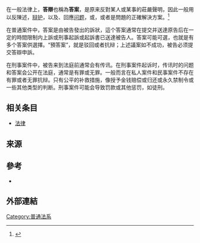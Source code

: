 {{多個問題|
{{expert|time=2018-03-11T13:32:42+00:00}}
{{Refimprove|time=2017-08-16T16:00:24+00:00}}
{{copyedit}}
}}
在一般法律上，'''答辯'''也稱為'''答案'''，是原来反對某人或某事的莊嚴聲明，因此一般用以反陳述，[[辩护|辩护]]，以及{{le|回覆|Reply}}、回應[[问题|问题]]，或{{le|異議 (法律)|Objection (law)|表达对問題的反对}}，或者是問題的正確解決方案。<ref name="autogenerated1">{{harvnb|Chisholm|1911}}</ref>

在普通案件中，答案是由被告發出的訴狀，這个答案通常在提交并送達原告后在一定的時間限制内上訴或刑事起訴或起訴書已送達被告人。答案可能可選，也就是有多个答案供選擇。“預答案”，就是驳回或者抗辩；上述議案如不成功，被告必须提交答辯申訴。

在刑事案件中，被告来到法庭前通常会有传讯。在刑事案件起诉时，传讯时的问题和答案会公开在法庭，通常是有罪或无罪。一般而言在私人案件和民事案件不存在有罪或者无罪抗辩。只有公平的补救措施，像授予金钱赔偿或归还或永久禁制令或一些其他类型的判断。刑事案件可能会导致罚款或其他惩罚，如徒刑。

==相关条目==
*[[法律|法律]]

==来源==
{{Reflist}}

==參考==
*{{EB1911|wsttle=Answer}}

==外部連結==

[[Category:普通法系|Category:普通法系]]